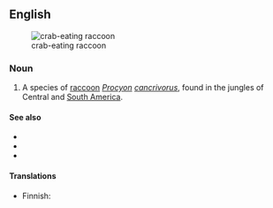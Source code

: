{{wikipedia}}
==English==

[[Image:Szop rakojad.jpg|thumb|crab-eating raccoon]]
===Noun===
{{en-noun|sg=[[crab]] [[eating]] [[raccoon]]}}

# A species of [[raccoon]] ''[[Procyon]] [[cancrivorus]]'', found in the jungles of Central and [[South America]].

====See also====
*{{pedialite}}
*{{specieslite|Procyon cancrivorus}}
*{{commonslite}}

====Translations====
{{top}}
*Finnish: {{t-|fi|ravunsyöjäsupi}}
{{bottom}}